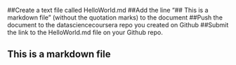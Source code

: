 ##Create a text file called HelloWorld.md
##Add the line "## This is a markdown file" (without the quotation marks) to the document
##Push the document to the datasciencecoursera repo you created on Github
##Submit the link to the HelloWorld.md file on your Github repo.

## This is a markdown file


